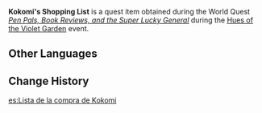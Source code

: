 {{Item Infobox
|id           = 101756
|type         = Quest Items
|image        = Book Letter.png
|description  = A shopping list of books compiled by Kokomi. All the genres, unit prices, and amounts of the books she desires have been written down here in her elegant script.
|source1      = [[Pen Pals, Book Reviews, and the Super Lucky General]]
}}
'''Kokomi's Shopping List''' is a quest item obtained during the World Quest ''[[Pen Pals, Book Reviews, and the Super Lucky General]]'' during the [[Hues of the Violet Garden]] event.

==Other Languages==
{{Other Languages
|default_hidden = 1
|en      = Kokomi's Shopping List
|zhs     = 心海的采购单
|zhs_rm  = Xīnhǎi de Cǎigòu Dān
|zht     = 心海的採購單
|zht_rm  = Xīnhǎi de Cǎigòu Dān
|ja      = 心海の買い物リスト
|ja_rm   = Kokomi no Kaimono Risuto
|ko      = 코코미의 구매 리스트
|ko_rm   = Kokomi-ui Gumae Riseuteu
|es      = Lista de la compra de Kokomi
|fr      = Liste de courses de Kokomi
|ru      = Список покупок Кокоми
|th      = ใบสั่งซื้อของ Kokomi
|th_rm   = Baisang Sue khong Kokomi
|vi      = Danh Sách Mua Hàng Của Kokomi
|de      = Kokomis Einkaufsliste
|id      = Daftar Belanjaan Kokomi
|pt      = Lista de Compras de Kokomi
|tr      = Kokomi'nin Alışveriş Listesi
|it      = Lista della spesa di Kokomi
}}

==Change History==
{{Change History|2.6}}

[[es:Lista de la compra de Kokomi]]